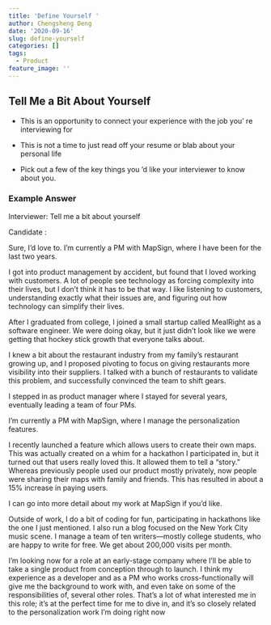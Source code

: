 ```yaml
---
title: 'Define Yourself '
author: Chengsheng Deng
date: '2020-09-16'
slug: define-yourself
categories: []
tags:
  - Product
feature_image: ''
---
```

## Tell Me a Bit About Yourself </br> 

* This is an opportunity to connect your experience with the job you’ re interviewing for </br>   

* This is not a time to just read off your resume or blab about your personal life </br> 

* Pick out a few of the key things you ‘d like your interviewer to know about you.  </br> 

### Example Answer </br> 

Interviewer: Tell me a bit about yourself </br> 

Candidate : </br> 

Sure, I’d love to.
I’m currently a PM with MapSign, where I have been for the last two years. </br> 

I got into product management by accident, but found that I loved working with customers. A lot of people see technology as forcing complexity into their lives, but I don’t think it has to be that way. I like listening to customers, understanding exactly what their issues are, and figuring out how technology can simplify their lives.</br> 

After I graduated from college, I joined a small startup called MealRight as a software engineer. We were doing okay, but it just didn’t look like we were getting that hockey stick growth that everyone talks about. </br> 

I knew a bit about the restaurant industry from my family’s restaurant growing up, and I proposed pivoting to focus on giving restaurants more visibility into their suppliers. I talked with a bunch of restaurants to validate this problem, and successfully convinced the team to shift gears. </br> 

I stepped in as product manager where I stayed for several years, eventually leading a team of four PMs. </br> 

I’m currently a PM with MapSign, where I manage the personalization features. </br> 

I recently launched a feature which allows users to create their own maps. This was actually created on a whim for a hackathon I participated in, but it turned out that users really loved this. It allowed them to tell a “story.” Whereas previously people used our product mostly privately, now people were sharing their maps with family and friends. This has resulted in about a 15% increase in paying users. </br> 

I can go into more detail about my work at MapSign if you’d like. </br> 

Outside of work, I do a bit of coding for fun, participating in hackathons like the one I just mentioned. I also run a blog focused on the New York City music scene. I manage a team of ten writers—mostly college students, who are happy to write for free. We get about 200,000 visits per month. </br> 

I’m looking now for a role at an early-stage company where I’ll be able to take a single product from conception through to launch. I think my experience as a developer and as a PM who works cross-functionally will give me the background to work with, and even take on some of the responsibilities of, several other roles. That’s a lot of what interested me in this role; it’s at the perfect time for me to dive in, and it’s so closely related to the personalization work I’m doing right now






